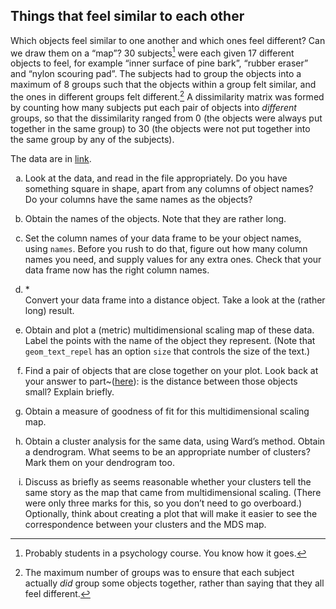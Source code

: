 ##  Things that feel similar to each other


 Which objects feel similar to one another and which ones
feel different? Can we draw them on a "map"? 30
subjects^[Probably students in a psychology course. You know  how it goes.] were each
given 17 different objects to feel, for example "inner surface of pine  bark", 
"rubber eraser" and 
"nylon scouring pad". The
subjects had to group the objects into a maximum of 8 groups such that
the objects within a group felt similar, and the ones in different
groups felt different.^[The maximum number of groups was to  ensure that each subject actually *did* group some objects  together, rather than saying that they all feel different.] A
dissimilarity matrix was formed by counting how many subjects put each
pair of objects into *different* groups, so that the
dissimilarity ranged from 0 (the objects were always put together in
the same group) to 30 (the objects were not put together into the same
group by any of the subjects). 

The data are in
[link](http://ritsokiguess.site/datafiles/stimuli.txt). 



(a) Look at the data, and read in the file appropriately. Do you
have something square in shape, apart from any columns of object
names?  Do your columns have the same names as the objects?



(b) Obtain the names of the objects. Note that they are rather
long. 



(c) Set the column names of your data frame to be your object
names, using `names`. Before you rush to do that, figure out
how many column names you need, and supply values for any extra
ones. Check that your data frame now has the right column names.



(d) <a name="part:distances">*</a>  
Convert your data frame into a distance object. Take a look at the
(rather long) result.



(e) Obtain and plot a  (metric) multidimensional scaling map of
these data.  Label the points with the name of the
object they represent. (Note that
`geom_text_repel` has an option `size` that controls
the size of the text.)



(f) Find a pair of objects that are close together on your
plot. Look back at your answer to part~(<a href="#part:distances">here</a>): is
the distance between those objects small? Explain briefly.



(g) Obtain a measure of goodness of fit for this
multidimensional scaling map.



(h) Obtain a cluster analysis for the same data, using Ward's
method. Obtain a dendrogram. What seems to be an appropriate number
of clusters?  Mark them on your dendrogram too.



(i) Discuss as briefly as seems reasonable whether your
clusters tell the same story as the map that came from
multidimensional scaling. (There were only three marks for this, so you
don't need to go overboard.) Optionally, think about creating a plot
that will make it easier to see the correspondence between your
clusters and the MDS map.







